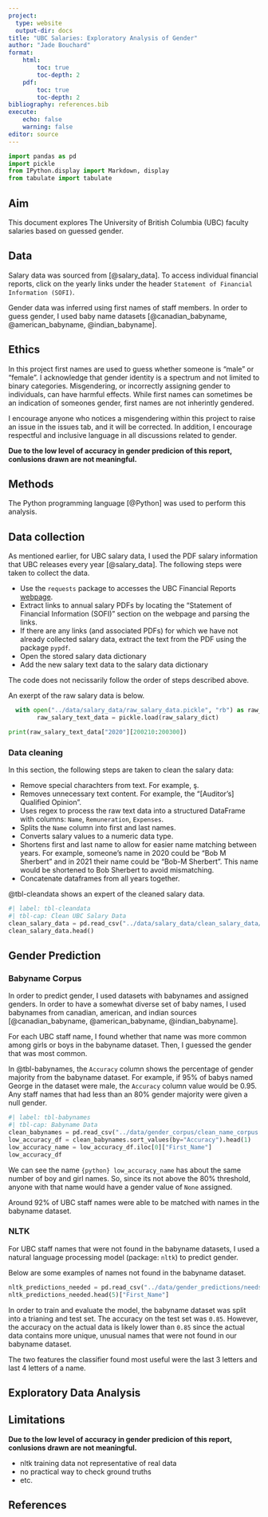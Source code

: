 ```yaml
---
project:
  type: website
  output-dir: docs
title: "UBC Salaries: Exploratory Analysis of Gender"
author: "Jade Bouchard"
format: 
    html: 
        toc: true
        toc-depth: 2
    pdf: 
        toc: true
        toc-depth: 2
bibliography: references.bib
execute: 
    echo: false
    warning: false
editor: source
---
```


```python
import pandas as pd
import pickle
from IPython.display import Markdown, display
from tabulate import tabulate
```


## Aim

This document explores The University of British Columbia (UBC) faculty salaries based on guessed gender. 

## Data

Salary data was sourced from [@salary_data]. To access individual financial reports, click on the yearly links under the header `Statement of Financial Information (SOFI)`.

Gender data was inferred using first names of staff members. In order to guess gender, I used baby name datasets [@canadian_babyname, @american_babyname, @indian_babyname].

## Ethics

In this project first names are used to guess whether someone is "male" or "female". I acknowledge that gender identity is a spectrum and not limited to binary categories. Misgendering, or incorrectly assigning gender to individuals, can have harmful effects. While first names can sometimes be an indication of someones gender, first names are not inherintly gendered. 

I encourage anyone who notices a misgendering within this project to raise an issue in the issues tab, and it will be corrected. In addition, I encourage respectful and inclusive language in all discussions related to gender. 

**Due to the low level of accuracy in gender predicion of this report, conlusions drawn are not meaningful.**


## Methods

The Python programming language [@Python] was used to perform this analysis.

## Data collection

As mentioned earlier, for UBC salary data, I used the PDF salary information that UBC releases every year [@salary_data]. The following steps were taken to collect the data.

- Use the `requests` package to accesses the UBC Financial Reports [webpage](https://finance.ubc.ca/reporting-planning-analysis/reports-and-disclosures).
- Extract links to annual salary PDFs by locating the "Statement of Financial Information (SOFI)" section on the webpage and parsing the links.
- If there are any links (and associated PDFs) for which we have not already collected salary data, extract the text from the PDF using the package `pypdf`.
- Open the stored salary data dictionary
- Add the new salary text data to the salary data dictionary

The code does not necissarily follow the order of steps described above.

An exerpt of the raw salary data is below.

```python
  with open("../data/salary_data/raw_salary_data.pickle", "rb") as raw_salary_dict:
        raw_salary_text_data = pickle.load(raw_salary_dict)

print(raw_salary_text_data["2020"][200210:200300])
```


### Data cleaning

In this section, the following steps are taken to clean the salary data:

- Remove special charachters from text. For example, ş.
- Removes unnecessary text content. For example, the "[Auditor's] Qualified Opinion".
- Uses regex to process the raw text data into a structured DataFrame with columns: `Name`, `Remuneration`, `Expenses`.
- Splits the `Name` column into first and last names. 
- Converts salary values to a numeric data type.
- Shortens first and last name to allow for easier name matching between years. For example, someone's name in 2020 could be "Bob M Sherbert" and in 2021 their name could be "Bob-M Sherbert". This name would be shortened to Bob Sherbert to avoid mismatching.
- Concatenate dataframes from all years together.

@tbl-cleandata shows an expert of the cleaned salary data.
```python
#| label: tbl-cleandata
#| tbl-cap: Clean UBC Salary Data
clean_salary_data = pd.read_csv("../data/salary_data/clean_salary_data/all_clean_salary_data.csv")
clean_salary_data.head()
```

## Gender Prediction 

### Babyname Corpus
In order to predict gender, I used datasets with babynames and assigned genders. In order to have a somewhat diverse set of baby names, I used babynames from canadian, american, and indian sources [@canadian_babyname, @american_babyname, @indian_babyname].

For each UBC staff name, I found whether that name was more common among girls or boys in the babyname dataset. Then, I guessed the gender that was most common.

In @tbl-babynames, the `Accuracy` column shows the percentage of gender majority from the babyname dataset. For example, if 95% of babys named George in the dataset were male, the `Accuracy` column value would be 0.95. Any staff names that had less than an 80% gender majority were given a null gender.

```python
#| label: tbl-babynames
#| tbl-cap: Babyname Data
clean_babynames = pd.read_csv("../data/gender_corpus/clean_name_corpus.csv")
low_accuracy_df = clean_babynames.sort_values(by="Accuracy").head(1)
low_accuracy_name = low_accuracy_df.iloc[0]["First_Name"]
low_accuracy_df
```

We can see the name `{python} low_accuracy_name` has about the same number of boy and girl names. So, since its not above the 80% threshold, anyone with that name would have a gender value of `None` assigned.

Around 92% of UBC staff names were able to be matched with names in the babyname dataset.

### NLTK

For UBC staff names that were not found in the babyname datasets, I used a natural language processing model (package: `nltk`) to predict gender. 

Below are some examples of names not found in the babyname dataset.

```python
nltk_predictions_needed = pd.read_csv("../data/gender_predictions/needs_gender_predictions.csv")
nltk_predictions_needed.head(5)["First_Name"]
```

In order to train and evaluate the model, the babyname dataset was split into a trianing and test set. The accuracy on the test set was `0.85`. However, the accuracy on the actual data is likely lower than `0.85` since the actual data contains more unique, unusual names that were not found in our babyname dataset. 

The two features the classifier found most useful were the last 3 letters and last 4 letters of a name.

## Exploratory Data Analysis


## Limitations

**Due to the low level of accuracy in gender predicion of this report, conlusions drawn are not meaningful.**

- nltk training data not representative of real data
- no practical way to check ground truths
- etc.

## References